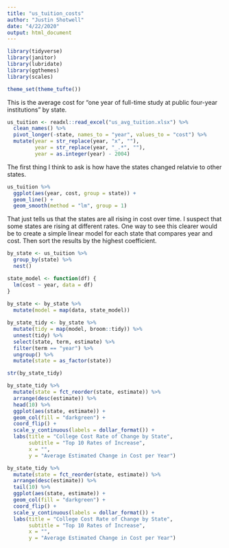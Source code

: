 ```yaml
---
title: "us_tuition_costs"
author: "Justin Shotwell"
date: "4/22/2020"
output: html_document
---
```


```r

library(tidyverse)
library(janitor)
library(lubridate)
library(ggthemes)
library(scales)

theme_set(theme_tufte())

```

This is the average cost for "one year of full-time study at public four-year institutions" by state.

```r

us_tuition <- readxl::read_excel("us_avg_tuition.xlsx") %>%
  clean_names() %>%
  pivot_longer(-state, names_to = "year", values_to = "cost") %>%
  mutate(year = str_replace(year, "x", ""),
         year = str_replace(year, "_.*", ""),
         year = as.integer(year) - 2004)

```

The first thing I think to ask is how have the states changed relatvie to other states.

```r

us_tuition %>%
  ggplot(aes(year, cost, group = state)) +
  geom_line() +
  geom_smooth(method = "lm", group = 1)

```

That just tells us that the states are all rising in cost over time. I suspect that some states are rising at different rates. One way to see this clearer would be to create a simple linear model for each state that compares year and cost. Then sort the results by the highest coefficient. 

```r

by_state <- us_tuition %>%
  group_by(state) %>%
  nest()

state_model <- function(df) {
  lm(cost ~ year, data = df)
}
  
by_state <- by_state %>% 
  mutate(model = map(data, state_model))

by_state_tidy <- by_state %>% 
  mutate(tidy = map(model, broom::tidy)) %>% 
  unnest(tidy) %>%
  select(state, term, estimate) %>%
  filter(term == "year") %>%
  ungroup() %>%
  mutate(state = as_factor(state))

str(by_state_tidy)

```

```r

by_state_tidy %>%
  mutate(state = fct_reorder(state, estimate)) %>%
  arrange(desc(estimate)) %>%
  head(10) %>%
  ggplot(aes(state, estimate)) +
  geom_col(fill = "darkgreen") +
  coord_flip() +
  scale_y_continuous(labels = dollar_format()) +
  labs(title = "College Cost Rate of Change by State",
       subtitle = "Top 10 Rates of Increase",
       x = "",
       y = "Average Estimated Change in Cost per Year")

```

```r

by_state_tidy %>%
  mutate(state = fct_reorder(state, estimate)) %>%
  arrange(desc(estimate)) %>%
  tail(10) %>%
  ggplot(aes(state, estimate)) +
  geom_col(fill = "darkgreen") +
  coord_flip() +
  scale_y_continuous(labels = dollar_format()) +
  labs(title = "College Cost Rate of Change by State",
       subtitle = "Top 10 Rates of Increase",
       x = "",
       y = "Average Estimated Change in Cost per Year")

```

